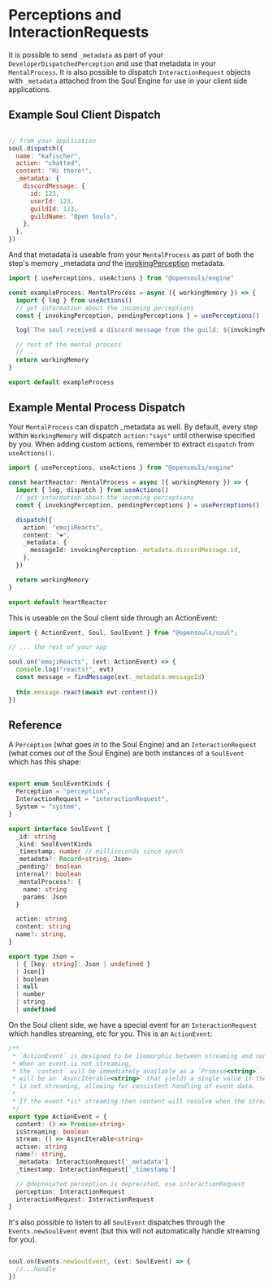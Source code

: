 # Perceptions and InteractionRequests

It is possible to send `_metadata` as part of your `DeveloperDispatchedPerception` and use that metadata in your `MentalProcess`. It is also possible to dispatch `InteractionRequest` objects with `_metadata` attached from the Soul Engine for use in your client side applications.

## Example Soul Client Dispatch

```javascript

// from your application
soul.dispatch({
  name: "kafischer",
  action: "chatted",
  content: "Hi there!",
  _metadata: {
    discordMessage: {
      id: 123,
      userId: 123,
      guildId: 123,
      guildName: "Open Souls",
    },
  },
})

```

And that metadata is useable from your `MentalProcess` as part of both the step's memory _metadata *and* the [invokingPerception](../blueprints/hooks/usePerceptions.mdx) metadata.

```typescript filename="exampleProcess.ts"
import { usePerceptions, useActions } from "@opensouls/engine"

const exampleProcess: MentalProcess = async ({ workingMemory }) => {
  import { log } from useActions()
  // get information about the incoming perceptions
  const { invokingPerception, pendingPerceptions } = usePerceptions()

  log(`The soul received a discord message from the guild: ${invokingPerception._metadata.discordMessage.guildName}`)

  // rest of the mental process
  // ...
  return workingMemory
}

export default exampleProcess
```

## Example Mental Process Dispatch

Your `MentalProcess` can dispatch _metadata as well. By default, every step within `WorkingMemory` will dispatch `action:"says"` until otherwise specified by you. When adding custom actions, remember to extract `dispatch` from `useActions()`.


```typescript filename="heartReactor.ts"
import { usePerceptions, useActions } from "@opensouls/engine"

const heartReactor: MentalProcess = async ({ workingMemory }) => {
  import { log, dispatch } from useActions()
  // get information about the incoming perceptions
  const { invokingPerception, pendingPerceptions } = usePerceptions()

  dispatch({
    action: "emojiReacts",
    content: "❤️",
    _metadata: {
      messageId: invokingPerception._metadata.discordMessage.id,
    },
  })

  return workingMemory
}

export default heartReactor
```

This is useable on the Soul client side through an ActionEvent:


```typescript
import { ActionEvent, Soul, SoulEvent } from "@opensouls/soul";

// ... the rest of your app

soul.on("emojiReacts", (evt: ActionEvent) => {
  console.log("reacts!", evt)
  const message = findMessage(evt._metadata.messageId)
  
  this.message.react(await evt.content()) 
})
```

## Reference

A `Perception` (what goes *in* to the Soul Engine) and an `InteractionRequest` (what comes *out* of the Soul Engine) are both instances of a `SoulEvent` which has this shape:

```typescript

export enum SoulEventKinds {
  Perception = "perception",
  InteractionRequest = "interactionRequest",
  System = "system",
}

export interface SoulEvent {
  _id: string
  _kind: SoulEventKinds
  _timestamp: number // milliseconds since epoch
  _metadata?: Record<string, Json>
  _pending?: boolean
  internal?: boolean
  _mentalProcess?: {
    name: string
    params: Json
  }

  action: string
  content: string
  name?: string,
}

export type Json =
  | { [key: string]: Json | undefined }
  | Json[]
  | boolean
  | null
  | number
  | string
  | undefined

```

On the Soul client side, we have a special event for an `InteractionRequest` which handles streaming, etc for you. This is an `ActionEvent`:

```typescript
/**
 * `ActionEvent` is designed to be isomorphic between streaming and non-streaming actions.
 * When an event is not streaming,
 * the `content` will be immediately available as a `Promise<string>`. The `stream`
 * will be an `AsyncIterable<string>` that yields a single value if the event
 * is not streaming, allowing for consistent handling of event data.
 * 
 * If the event *is* streaming then content will resolve when the stream is complete.
 */
export type ActionEvent = {
  content: () => Promise<string>
  isStreaming: boolean
  stream: () => AsyncIterable<string>
  action: string
  name?: string,
  _metadata: InteractionRequest['_metadata']
  _timestamp: InteractionRequest['_timestamp']

  // @deprecated perception is deprecated, use interactionRequest
  perception: InteractionRequest
  interactionRequest: InteractionRequest
}

```

It's also possible to listen to all `SoulEvent` dispatches through the `Events.newSoulEvent` event (but this will not automatically handle streaming for you).

```typescript

soul.on(Events.newSoulEvent, (evt: SoulEvent) => {
  //...handle
})

```
